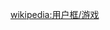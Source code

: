 {{Userbox
  |border-c = #666666
  |border-s = 1
  |id       = WATCH DOGS
  |id-c     = #000000
  |id-s     = 10
  |id-fc    = white
  |info     = 这个用户强烈期待'''[[看門狗_(遊戲)|看門狗]]'''游戏
  |info-s   = 10
  |info-c   = White
  |info-fc  = black
}}<noinclude>{{Clear}}[[wikipedia:用户框/游戏]]</noinclude>